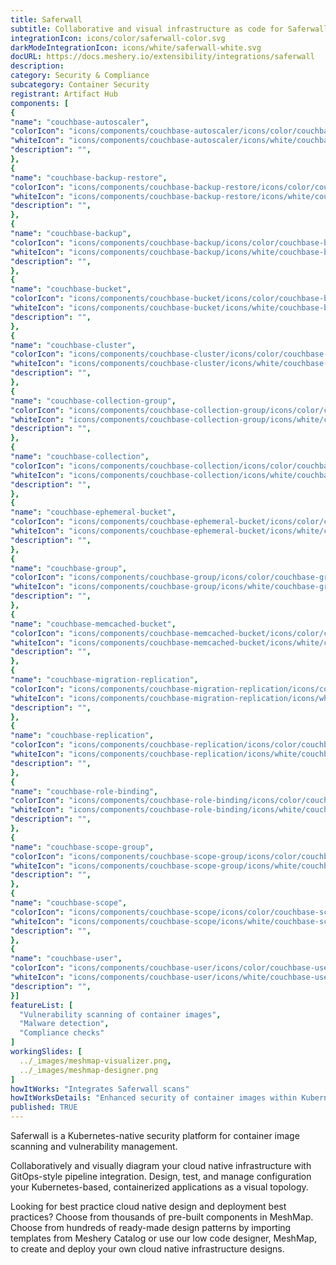 ```yaml
---
title: Saferwall
subtitle: Collaborative and visual infrastructure as code for Saferwall
integrationIcon: icons/color/saferwall-color.svg
darkModeIntegrationIcon: icons/white/saferwall-white.svg
docURL: https://docs.meshery.io/extensibility/integrations/saferwall
description: 
category: Security & Compliance
subcategory: Container Security
registrant: Artifact Hub
components: [
{
"name": "couchbase-autoscaler",
"colorIcon": "icons/components/couchbase-autoscaler/icons/color/couchbase-autoscaler-color.svg",
"whiteIcon": "icons/components/couchbase-autoscaler/icons/white/couchbase-autoscaler-white.svg",
"description": "",
},
{
"name": "couchbase-backup-restore",
"colorIcon": "icons/components/couchbase-backup-restore/icons/color/couchbase-backup-restore-color.svg",
"whiteIcon": "icons/components/couchbase-backup-restore/icons/white/couchbase-backup-restore-white.svg",
"description": "",
},
{
"name": "couchbase-backup",
"colorIcon": "icons/components/couchbase-backup/icons/color/couchbase-backup-color.svg",
"whiteIcon": "icons/components/couchbase-backup/icons/white/couchbase-backup-white.svg",
"description": "",
},
{
"name": "couchbase-bucket",
"colorIcon": "icons/components/couchbase-bucket/icons/color/couchbase-bucket-color.svg",
"whiteIcon": "icons/components/couchbase-bucket/icons/white/couchbase-bucket-white.svg",
"description": "",
},
{
"name": "couchbase-cluster",
"colorIcon": "icons/components/couchbase-cluster/icons/color/couchbase-cluster-color.svg",
"whiteIcon": "icons/components/couchbase-cluster/icons/white/couchbase-cluster-white.svg",
"description": "",
},
{
"name": "couchbase-collection-group",
"colorIcon": "icons/components/couchbase-collection-group/icons/color/couchbase-collection-group-color.svg",
"whiteIcon": "icons/components/couchbase-collection-group/icons/white/couchbase-collection-group-white.svg",
"description": "",
},
{
"name": "couchbase-collection",
"colorIcon": "icons/components/couchbase-collection/icons/color/couchbase-collection-color.svg",
"whiteIcon": "icons/components/couchbase-collection/icons/white/couchbase-collection-white.svg",
"description": "",
},
{
"name": "couchbase-ephemeral-bucket",
"colorIcon": "icons/components/couchbase-ephemeral-bucket/icons/color/couchbase-ephemeral-bucket-color.svg",
"whiteIcon": "icons/components/couchbase-ephemeral-bucket/icons/white/couchbase-ephemeral-bucket-white.svg",
"description": "",
},
{
"name": "couchbase-group",
"colorIcon": "icons/components/couchbase-group/icons/color/couchbase-group-color.svg",
"whiteIcon": "icons/components/couchbase-group/icons/white/couchbase-group-white.svg",
"description": "",
},
{
"name": "couchbase-memcached-bucket",
"colorIcon": "icons/components/couchbase-memcached-bucket/icons/color/couchbase-memcached-bucket-color.svg",
"whiteIcon": "icons/components/couchbase-memcached-bucket/icons/white/couchbase-memcached-bucket-white.svg",
"description": "",
},
{
"name": "couchbase-migration-replication",
"colorIcon": "icons/components/couchbase-migration-replication/icons/color/couchbase-migration-replication-color.svg",
"whiteIcon": "icons/components/couchbase-migration-replication/icons/white/couchbase-migration-replication-white.svg",
"description": "",
},
{
"name": "couchbase-replication",
"colorIcon": "icons/components/couchbase-replication/icons/color/couchbase-replication-color.svg",
"whiteIcon": "icons/components/couchbase-replication/icons/white/couchbase-replication-white.svg",
"description": "",
},
{
"name": "couchbase-role-binding",
"colorIcon": "icons/components/couchbase-role-binding/icons/color/couchbase-role-binding-color.svg",
"whiteIcon": "icons/components/couchbase-role-binding/icons/white/couchbase-role-binding-white.svg",
"description": "",
},
{
"name": "couchbase-scope-group",
"colorIcon": "icons/components/couchbase-scope-group/icons/color/couchbase-scope-group-color.svg",
"whiteIcon": "icons/components/couchbase-scope-group/icons/white/couchbase-scope-group-white.svg",
"description": "",
},
{
"name": "couchbase-scope",
"colorIcon": "icons/components/couchbase-scope/icons/color/couchbase-scope-color.svg",
"whiteIcon": "icons/components/couchbase-scope/icons/white/couchbase-scope-white.svg",
"description": "",
},
{
"name": "couchbase-user",
"colorIcon": "icons/components/couchbase-user/icons/color/couchbase-user-color.svg",
"whiteIcon": "icons/components/couchbase-user/icons/white/couchbase-user-white.svg",
"description": "",
}]
featureList: [
  "Vulnerability scanning of container images",
  "Malware detection",
  "Compliance checks"
]
workingSlides: [
  ../_images/meshmap-visualizer.png,
  ../_images/meshmap-designer.png
]
howItWorks: "Integrates Saferwall scans"
howItWorksDetails: "Enhanced security of container images within Kubernetes"
published: TRUE
---
```

<p>
Saferwall is a Kubernetes-native security platform for container image scanning and vulnerability management.
</p>
<p>
    Collaboratively and visually diagram your cloud native infrastructure with GitOps-style pipeline integration. Design, test, and manage configuration your Kubernetes-based, containerized applications as a visual topology.
</p>
<p>
    Looking for best practice cloud native design and deployment best practices? Choose from thousands of pre-built components in MeshMap. Choose from hundreds of ready-made design patterns by importing templates from Meshery Catalog or use our low code designer, MeshMap, to create and deploy your own cloud native infrastructure designs.
</p>
